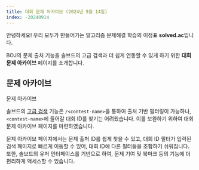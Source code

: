 ```yaml
---
title: 대회 문제 아카이브 (2024년 9월 14일)
index: -20240914
---
```


안녕하세요! 우리 모두가 만들어가는 알고리즘 문제해결 학습의 이정표 **solved.ac**입니다.

BOJ의 문제 출처 기능을 솔브드의 고급 검색과 더 쉽게 연동할 수 있게 하기 위한 **대회 문제 아카이브** 페이지를 소개합니다.

## 문제 아카이브

<ExternalLink href="https://solved.ac/problems/archive/">문제 아카이브</ExternalLink>

솔브드의 [고급 검색](https://solved.ac/search) 기능은 `/<contest-name>`을 통하여 출처 기반 필터링이 가능하나, `<contest-name>`에 들어갈 대회 ID를 찾기는 어려웠습니다.
이를 보완하기 위하여 대회 문제 아카이브 페이지를 마련하였습니다.

문제 아카이브 페이지에서는 문제 출처 ID를 쉽게 찾을 수 있고, 대회 ID 필터가 입력된 검색 페이지로 빠르게 이동할 수 있어, 대회 ID에 다른 필터들을 조합하기 쉬워집니다.
또한, 솔브드의 유저 인터페이스를 기반으로 하여, 문제 기여 및 북마크 등의 기능에 더 편리하게 액세스할 수 있습니다.
